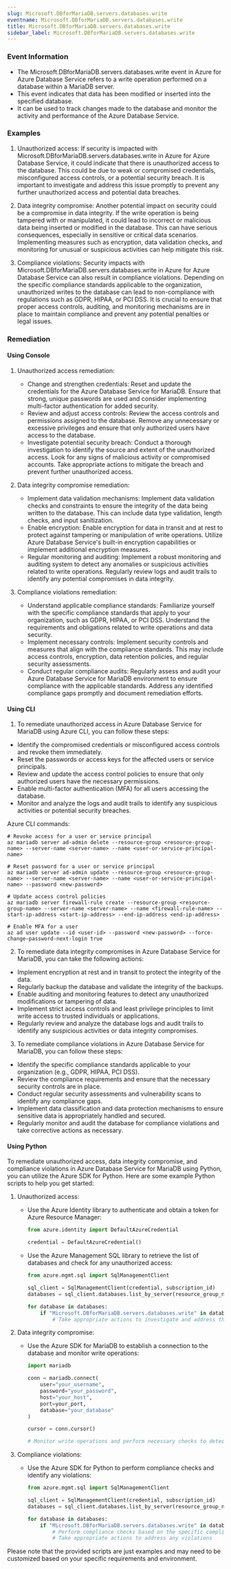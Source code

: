 ```yaml
--- 
slug: Microsoft.DBforMariaDB.servers.databases.write
eventname: Microsoft.DBforMariaDB.servers.databases.write
title: Microsoft.DBforMariaDB.servers.databases.write
sidebar_label: Microsoft.DBforMariaDB.servers.databases.write
---
```

                       
### Event Information

- The Microsoft.DBforMariaDB.servers.databases.write event in Azure for Azure Database Service refers to a write operation performed on a database within a MariaDB server.
- This event indicates that data has been modified or inserted into the specified database.
- It can be used to track changes made to the database and monitor the activity and performance of the Azure Database Service.


### Examples

1. Unauthorized access: If security is impacted with Microsoft.DBforMariaDB.servers.databases.write in Azure for Azure Database Service, it could indicate that there is unauthorized access to the database. This could be due to weak or compromised credentials, misconfigured access controls, or a potential security breach. It is important to investigate and address this issue promptly to prevent any further unauthorized access and potential data breaches.

2. Data integrity compromise: Another potential impact on security could be a compromise in data integrity. If the write operation is being tampered with or manipulated, it could lead to incorrect or malicious data being inserted or modified in the database. This can have serious consequences, especially in sensitive or critical data scenarios. Implementing measures such as encryption, data validation checks, and monitoring for unusual or suspicious activities can help mitigate this risk.

3. Compliance violations: Security impacts with Microsoft.DBforMariaDB.servers.databases.write in Azure for Azure Database Service can also result in compliance violations. Depending on the specific compliance standards applicable to the organization, unauthorized writes to the database can lead to non-compliance with regulations such as GDPR, HIPAA, or PCI DSS. It is crucial to ensure that proper access controls, auditing, and monitoring mechanisms are in place to maintain compliance and prevent any potential penalties or legal issues.

### Remediation

#### Using Console

1. Unauthorized access remediation:
   - Change and strengthen credentials: Reset and update the credentials for the Azure Database Service for MariaDB. Ensure that strong, unique passwords are used and consider implementing multi-factor authentication for added security.
   - Review and adjust access controls: Review the access controls and permissions assigned to the database. Remove any unnecessary or excessive privileges and ensure that only authorized users have access to the database.
   - Investigate potential security breach: Conduct a thorough investigation to identify the source and extent of the unauthorized access. Look for any signs of malicious activity or compromised accounts. Take appropriate actions to mitigate the breach and prevent further unauthorized access.

2. Data integrity compromise remediation:
   - Implement data validation mechanisms: Implement data validation checks and constraints to ensure the integrity of the data being written to the database. This can include data type validation, length checks, and input sanitization.
   - Enable encryption: Enable encryption for data in transit and at rest to protect against tampering or manipulation of write operations. Utilize Azure Database Service's built-in encryption capabilities or implement additional encryption measures.
   - Regular monitoring and auditing: Implement a robust monitoring and auditing system to detect any anomalies or suspicious activities related to write operations. Regularly review logs and audit trails to identify any potential compromises in data integrity.

3. Compliance violations remediation:
   - Understand applicable compliance standards: Familiarize yourself with the specific compliance standards that apply to your organization, such as GDPR, HIPAA, or PCI DSS. Understand the requirements and obligations related to write operations and data security.
   - Implement necessary controls: Implement security controls and measures that align with the compliance standards. This may include access controls, encryption, data retention policies, and regular security assessments.
   - Conduct regular compliance audits: Regularly assess and audit your Azure Database Service for MariaDB environment to ensure compliance with the applicable standards. Address any identified compliance gaps promptly and document remediation efforts.

#### Using CLI

1. To remediate unauthorized access in Azure Database Service for MariaDB using Azure CLI, you can follow these steps:

- Identify the compromised credentials or misconfigured access controls and revoke them immediately.
- Reset the passwords or access keys for the affected users or service principals.
- Review and update the access control policies to ensure that only authorized users have the necessary permissions.
- Enable multi-factor authentication (MFA) for all users accessing the database.
- Monitor and analyze the logs and audit trails to identify any suspicious activities or potential security breaches.

Azure CLI commands:
```
# Revoke access for a user or service principal
az mariadb server ad-admin delete --resource-group <resource-group-name> --server-name <server-name> --name <user-or-service-principal-name>

# Reset password for a user or service principal
az mariadb server ad-admin update --resource-group <resource-group-name> --server-name <server-name> --name <user-or-service-principal-name> --password <new-password>

# Update access control policies
az mariadb server firewall-rule create --resource-group <resource-group-name> --server-name <server-name> --name <firewall-rule-name> --start-ip-address <start-ip-address> --end-ip-address <end-ip-address>

# Enable MFA for a user
az ad user update --id <user-id> --password <new-password> --force-change-password-next-login true
```

2. To remediate data integrity compromises in Azure Database Service for MariaDB, you can take the following actions:

- Implement encryption at rest and in transit to protect the integrity of the data.
- Regularly backup the database and validate the integrity of the backups.
- Enable auditing and monitoring features to detect any unauthorized modifications or tampering of data.
- Implement strict access controls and least privilege principles to limit write access to trusted individuals or applications.
- Regularly review and analyze the database logs and audit trails to identify any suspicious activities or data integrity compromises.

3. To remediate compliance violations in Azure Database Service for MariaDB, you can follow these steps:

- Identify the specific compliance standards applicable to your organization (e.g., GDPR, HIPAA, PCI DSS).
- Review the compliance requirements and ensure that the necessary security controls are in place.
- Conduct regular security assessments and vulnerability scans to identify any compliance gaps.
- Implement data classification and data protection mechanisms to ensure sensitive data is appropriately handled and secured.
- Regularly monitor and audit the database for compliance violations and take corrective actions as necessary.

#### Using Python

To remediate unauthorized access, data integrity compromise, and compliance violations in Azure Database Service for MariaDB using Python, you can utilize the Azure SDK for Python. Here are some example Python scripts to help you get started:

1. Unauthorized access:
   - Use the Azure Identity library to authenticate and obtain a token for Azure Resource Manager:
     ```python
     from azure.identity import DefaultAzureCredential

     credential = DefaultAzureCredential()
     ```

   - Use the Azure Management SQL library to retrieve the list of databases and check for any unauthorized access:
     ```python
     from azure.mgmt.sql import SqlManagementClient

     sql_client = SqlManagementClient(credential, subscription_id)
     databases = sql_client.databases.list_by_server(resource_group_name, server_name)

     for database in databases:
         if "Microsoft.DBforMariaDB.servers.databases.write" in database.permissions:
             # Take appropriate actions to investigate and address the unauthorized access
     ```

2. Data integrity compromise:
   - Use the Azure SDK for MariaDB to establish a connection to the database and monitor write operations:
     ```python
     import mariadb

     conn = mariadb.connect(
         user="your_username",
         password="your_password",
         host="your_host",
         port=your_port,
         database="your_database"
     )

     cursor = conn.cursor()

     # Monitor write operations and perform necessary checks to detect data integrity compromises
     ```

3. Compliance violations:
   - Use the Azure SDK for Python to perform compliance checks and identify any violations:
     ```python
     from azure.mgmt.sql import SqlManagementClient

     sql_client = SqlManagementClient(credential, subscription_id)
     databases = sql_client.databases.list_by_server(resource_group_name, server_name)

     for database in databases:
         if "Microsoft.DBforMariaDB.servers.databases.write" in database.permissions:
             # Perform compliance checks based on the specific compliance standards applicable to your organization
             # Take appropriate actions to address any violations
     ```

Please note that the provided scripts are just examples and may need to be customized based on your specific requirements and environment.


 
